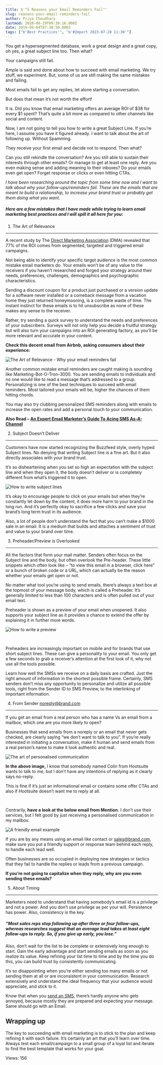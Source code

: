 ```yaml
---
title: b'"5 Reasons your Email Reminders Fail"'
slug: reasons-your-email-reminders-fail
author: Priya Choudhary
lastmod: 2020-08-29T09:38:16.000Z
date: 2019-04-04T07:30:50.000Z
tags: ["b'Best Practices'", "b'#Import 2023-07-28 11:30'"]
---
```


You get a hypersegmented database, work a great design and a great copy, oh yes, a great subject line too. Then what?


Your campaigns still fail.


Ample is said and done about how to succeed with email marketing. We try stuff, we experiment. But, some of us are still making the same mistakes and failing.


Most emails fail to get any replies, let alone starting a conversation.


But does that mean it’s not worth the effort!


It is. Did you know that email marketing offers an average ROI of $38 for every $1 spent? That’s quite a bit more as compared to other channels like social and content.



Now, I am not going to tell you how to write a great Subject Line. If you’re here, I assume you have it figured already. I want to talk about the art of following up. Without Spamming.


They receive your first email and decide not to respond. Then what? 


Can you still rekindle the conversation? Are you still able to sustain their interests through other emails? Or manage to get at least one reply. Are you even making sense and adding meaning to their inboxes? Do your emails even get open? Forget response or clicks or even hitting CTAs.


*I have been researching around the topic from some time now and I want to talk about why your follow-ups/reminders fail. These are the emails that are meant to build a relationship, to increase your brand trust or probably get them doing what you want.*


##### Here are a few mistakes that I have made while trying to learn email marketing best practices and I will spill it all here for you:


1. The Art of Relevance
-----------------------


A recent study by The [Direct Marketing Association](https://www.emailmonday.com/dma-national-client-email-report-2015/) (DMA) revealed that 77% of the ROI comes from segmented, targeted and triggered email campaigns.


Not being able to identify your specific target audience is the most common mistake email marketers do. Your emails won’t be of any value to the receivers if you haven’t researched and forged your strategy around their needs, preferences, challenges, demographics and psychographic characteristics.


Sending a discount coupon for a product just purchased or a version update for a software never installed or a comeback message from a vacation home they just returned honeymooning, is a complete waste of time. The instant instinct for these emails is to hit unsubscribe as none of these makes any sense to the receiver.


Rather, try sending a quick survey to understand the needs and preferences of your subscribers. Surveys will not only help you decide a fruitful strategy but will also turn your campaigns into an ROI generating factory, as you’ll be more relevant and accurate in your content.


**Check this decent email from Airbnb, asking consumers about their experience:**


![The Art of Relevance - Why your email reminders fail](https://images-msg91.s3.ap-south-1.amazonaws.com/content/images/wordpress/2019/04/The-Art-of-Relevance-Why-your-email-reminders-fail.png)


Another common mistake email reminders are caught making is sounding like Marketing-Bot-O-Tron-3000. You are sending emails to individuals and no one would like to read a message that’s addressed to a group. Personalizing is one of the best techniques to succeed with email reminders. Most tailored your emails will be, higher the chances of them hitting chords.


You may also try clubbing personalized SMS reminders along with emails to increase the open rates and add a personal touch to your communication.


**Also Read – [An Expert Email Marketer’s Guide To Acing SMS As-A-Channel](https://msg91.com/blog/an-email-marketers-guide-to-sms-marketing/?utm_source=Blog&utm_medium=Why%20Email%20Reminders%20Fail)**


2. Subject Doesn’t Deliver
--------------------------


Customers have now started recognizing the Buzzfeed style, overly hyped Subject lines. No denying that writing Subject line is a fine art. But it also directly associates with your brand trust.


It’s so disheartening when you set so high an expectation with the subject line and when they open it, the body doesn’t deliver or is completely different from what’s triggered it to open.


![How to write subject lines](https://images-msg91.s3.ap-south-1.amazonaws.com/content/images/wordpress/2019/04/Screenshot-2019-03-19-at-2.54.03-PM.png)


It’s okay to encourage people to click on your emails but when they’re constantly let down by the content, it does more harm to your brand in the long run. And it’s perfectly okay to sacrifice a few clicks and save your brand’s long term trust in its audience.


Also, a lot of people don’t understand the fact that you can’t make a $1000 sale in an email. It is a medium that builds and attaches a sentiment of trust and value to your brand over time.


3. Preheader/Preview is Overlooked
----------------------------------


All the factors that form your mail matter. Senders often focus on the Subject line and the body, but often overlook the Pre-header. These little snippets which often look like – “to view this email in a browser, click here” or a bunch of broken code or a URL, which can actually be the reason whether your emails get open or not.


No matter what tool you’re using to send emails, there’s always a text box at the topmost of your message body, which is called a Preheader. It’s generally limited to less than 100 characters and is often pulled out of your email text.


 Preheader is shown as a preview of your email when unopened. It also supports your subject line as it provides a chance to extend the offer by explaining it in further more words.


![How to write a preview](https://images-msg91.s3.ap-south-1.amazonaws.com/content/images/wordpress/2019/04/Screenshot-2019-03-19-at-3.23.01-PM-1024x320.png)


 


Preheaders are increasingly important on mobile and for brands that use short subject lines. These can give a personality to your email. You only get a few seconds to grab a receiver’s attention at the first look of it, why not use all the tools possible.


Learn how well the SMSs we receive on a daily basis are crafted. Just the right amount of information in the shortest possible frame. Certainly, SMS senders don’t miss any opportunity to personalize and utilize all possible tools, right from the Sender ID to SMS Preview, to the interlinking of important information.


4. From Sender noreply@brand.com
--------------------------------


If you get an email from a real person who has a name Vs an email from a mailbox, which one are you more likely to open?


Businesses that send emails from a noreply or an email that never gets checked, are clearly saying “we don’t want to talk to you”. If you’re really interested in initiating a conversation, make it human and send emails from a real person’s name to make it look authentic and real.


![The art of personalised communication](https://images-msg91.s3.ap-south-1.amazonaws.com/content/images/wordpress/2019/04/Screenshot-2019-03-19-at-3.35.23-PM-1.png)


**In the above image,** I know that somebody named Colin from Hootsuite wants to talk to me, but I don’t have any intentions of replying as it clearly says no-reply.


This is fine if it’s just an informational email or contains some offer CTAs and also if Hootsuite doesn’t want me to reply at all.


 


Contrarily, **have a look at the below email from Mention.** I don’t use their services, but I felt good by just receiving a personalised communication in my mailbox.


![A friendly email example](https://images-msg91.s3.ap-south-1.amazonaws.com/content/images/wordpress/2019/04/Screenshot-2019-03-19-at-3.32.58-PM-1024x476.png)


If you are by any means using an email like contact or sales@brand.com, make sure you put a friendly support or response team behind each reply, to handle each lead well.


Often businesses are so occupied in deploying new strategies or tactics that they fail to handle the replies or leads from a previous campaign. 


**If you’re not going to capitalize when they reply, why are you even sending these emails?**


5. About Timing
---------------


Marketers need to understand that having somebody’s email id is a privilege and not a power. And you don’t use privilege as per your will. Persistence has power. Also, consistency is the key.


##### “Most sales reps stop following up after three or four follow-ups, whereas researches suggest that an average lead takes at least eight follow-ups to reply. So, if you give up early, you lose.”


Also, don’t wait for the list to be complete or extensively long enough to start. Gain the early advantage and start sending emails as soon as you realize its value. Keep refining your list time to time and by the time you do this, you can build trust by consistently communicating. 


It’s so disappointing when you’re either sending too many emails or not sending them at all or are inconsistent in your communication. Research extensively and understand the ideal frequency that your audience would appreciate, and stick to it.


Know that when you [send an SMS](https://msg91.com/sms-campaign/), there’s hardly anyone who gets annoyed, because mostly they are prepared and expecting your message. Same should go with an Email.


Wrapping up
-----------


The key to succeeding with email marketing is to stick to the plan and keep refining it with each failure. It’s certainly an art that you’ll learn over time. Always test each email/campaign to a small group of a loyal list and iterate to find the best template that works for your goal.


 Views: 156


